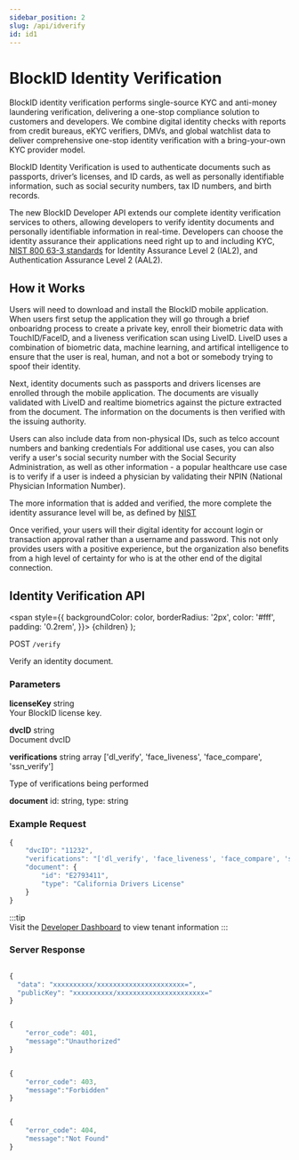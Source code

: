 ```yaml
---
sidebar_position: 2
slug: /api/idverify
id: id1
---
```



# BlockID Identity Verification 

BlockID identity verification performs single-source KYC and anti-money laundering verification, delivering a one-stop compliance solution to customers and developers. We combine digital identity checks with reports from credit bureaus, eKYC verifiers, DMVs, and global watchlist data to deliver comprehensive one-stop identity verification with a bring-your-own KYC provider model.

BlockID Identity Verification is used to authenticate documents such as passports, driver’s licenses,  and ID cards, as well as personally identifiable information, such as social security numbers, tax ID numbers, and birth records. 

The new BlockID Developer API extends our complete identity verification services to others, allowing developers to verify identity documents and personally identifiable information in real-time.  Developers can choose the identity assurance their applications need right up to and including KYC, [NIST 800 63-3 standards](https://pages.nist.gov/800-63-3/sp800-63-3.html) for Identity Assurance Level 2 (IAL2), and Authentication Assurance Level 2 (AAL2).


## **How it Works**

Users will need to download and install the BlockID mobile application. When users first setup the application they will go through a brief onboaridng process to create a private key, enroll their biometric data with TouchID/FaceID, and a liveness verification scan using LiveID. LiveID uses a combination of biometric data, machine learning, and artifical intelligence to ensure that the user is real, human, and not a bot or somebody trying to spoof their identity.

Next, identity documents such as passports and drivers licenses are enrolled through the mobile application. The documents are visually validated with LiveID and realtime biometrics against the picture extracted from the document. The information on the documents is then verified with the issuing authority. 

Users can also include data from non-physical IDs, such as telco account numbers and banking credentials  For additional use cases, you can also verify a user's social security number with the Social Security Administration, as well as other information - a popular healthcare use case is to verify if a user is indeed a physician by validating their NPIN (National Physician Information Number).

The more information that is added and verified, the more complete the identity assurance level will be, as defined by [NIST](https://pages.nist.gov/800-63-3/sp800-63-3.html) 


Once verified, your users will their digital identity for account login or transaction approval rather than a username and password. This not only provides users with a positive experience, but the organization also benefits from a high level of certainty for who is at the other end of the digital connection.

## **Identity Verification API**

  <span
    style={{
      backgroundColor: color,
      borderRadius: '2px',
      color: '#fff',
      padding: '0.2rem',
    }}>
    {children}
  </span>
);

<Highlight color="#d62718">POST</Highlight> <code>/verify</code>

Verify an identity document.

### Parameters


**licenseKey** <text className="gray-text"> string </text><br/>
Your BlockID license key. 

**dvcID** <text className="gray-text"> string </text><br/>
Document dvcID

**verifications** <text className="gray-text"> string array ['dl_verify', 'face_liveness', 'face_compare', 'ssn_verify'] </text><br/>

Type of verifications being performed 

**document** <text className="gray-text"> id: string, type: string</text><br/>

### Example Request

```jsx 
{
    "dvcID": "11232",
    "verifications": "['dl_verify', 'face_liveness', 'face_compare', 'ssn_verify']",
    "document": {
        "id": "E2793411",
        "type": "California Drivers License"
    }
}
```




:::tip  
Visit the [Developer Dashboard](https://1k-dev.1kosmos.net/devportal/) to view tenant information
::: 


### Server Response

<Tabs groupId="responses" className="unique-tabs">

  <TabItem value="200" label="200">

```jsx title="200 Success"

{
  "data": "xxxxxxxxxx/xxxxxxxxxxxxxxxxxxxxxx=",
  "publicKey": "xxxxxxxxxx/xxxxxxxxxxxxxxxxxxxxxx="
}
```
  </TabItem>

  <TabItem value="401" label="401">

```jsx title="401 Unauthorized"

{
    "error_code": 401,
    "message":"Unauthorized"
}

```
  </TabItem>

  <TabItem value="403" label="403">

```jsx title="403 Forbidden"

{
    "error_code": 403,
    "message":"Forbidden"
}

```
  </TabItem>

  <TabItem value="404" label="404">

```jsx title="404 Not Found"

{
    "error_code": 404,
    "message":"Not Found"
}

```
  </TabItem>
</Tabs>

